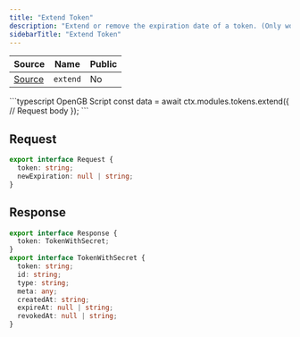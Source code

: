 ```yaml
---
title: "Extend Token"
description: "Extend or remove the expiration date of a token. (Only works on valid tokens.)"
sidebarTitle: "Extend Token"
---
```


| Source                                                                                                      | Name       | Public     |
| ----------------------------------------------------------------------------------------------------------- | ---------- | ---------- |
| [Source](https://github.com/rivet-gg/opengb-modules/tree/main/modules/tokens/scripts/extend.ts) | `extend` | No |

<RequestExample>
```typescript OpenGB Script
const data = await ctx.modules.tokens.extend({
  // Request body
});
```

</RequestExample>

## Request

```typescript
export interface Request {
  token: string;
  newExpiration: null | string;
}
```

## Response

```typescript
export interface Response {
  token: TokenWithSecret;
}
export interface TokenWithSecret {
  token: string;
  id: string;
  type: string;
  meta: any;
  createdAt: string;
  expireAt: null | string;
  revokedAt: null | string;
}
```
